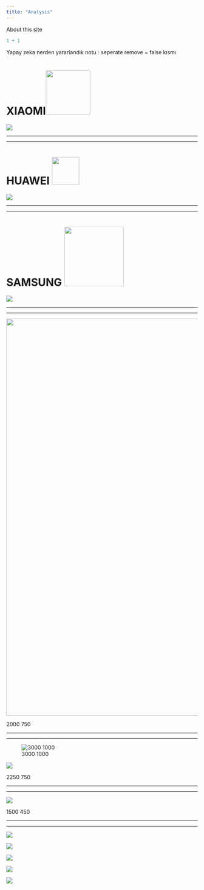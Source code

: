 ```yaml
---
title: "Analysis"
---
```


About this site

```r
1 + 1
```

Yapay zeka nerden yararlandık notu : seperate remove = false kısmı

# XIAOMI![](Final%20Tablolar/Logolar/xiaomi-33334.png){width="117"}

![](Final%20Tablolar/Rplot-global-xiaomi.png){fig-align="center"}

<hr>

<hr>

# HUAWEI ![](images/Huawei_Standard_logo.svg-min.png){width="72"}

![](Final%20Tablolar/Rplot-global-huawei.png){fig-align="center"}

<hr>

<hr>

# SAMSUNG ![](Final%20Tablolar/Logolar/samsung-logo-png-1304.png){width="156"}

![](Final%20Tablolar/Rplot-global-samsung.png){fig-align="center"}

<hr>

<hr>

![](images/Rplot_apple_compared.png){width="1043"}

2000 750

<hr>

<hr>

![3000 1000](images/Rplot_apple_compared2.png)

![](images/Rplot_apple_compared_son.png)

2250 750

<hr>

<hr>

![](images/Rplotappletest.png)

1500 450

<hr>

<hr>

![](images/Rplotsamsungdeneme3.png)

![](images/Rplotsamsungdeneme4.png)

![](images/Rplotsss.png)

![](images/DENEME.png)

![](images/Rplotdenemsonson.png)
